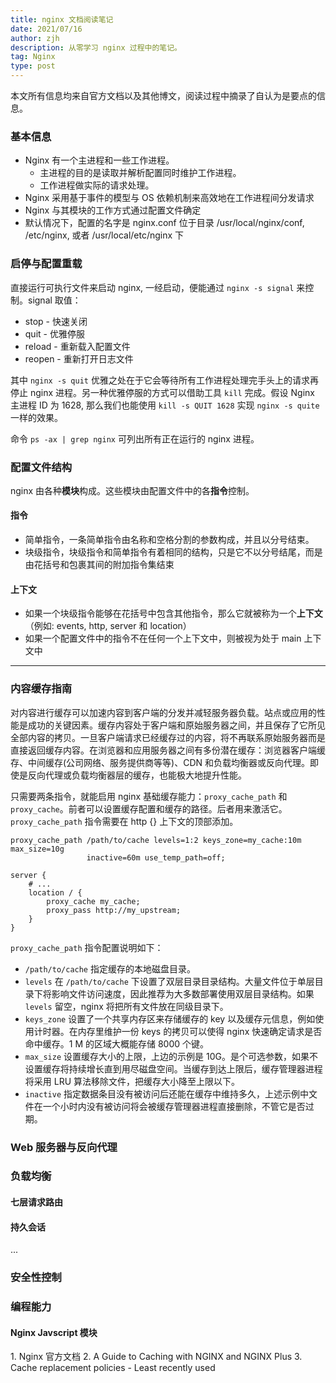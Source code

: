 ```yaml
---
title: nginx 文档阅读笔记
date: 2021/07/16
author: zjh
description: 从零学习 nginx 过程中的笔记。
tag: Nginx
type: post
---
```


本文所有信息均来自<SupRef order={1} name="nginx_doc">官方文档</SupRef>以及其他博文，阅读过程中摘录了自认为是要点的信息。

### 基本信息
- Nginx 有一个主进程和一些工作进程。
  - 主进程的目的是读取并解析配置同时维护工作进程。
  - 工作进程做实际的请求处理。
- Nginx 采用基于事件的模型与 OS 依赖机制来高效地在工作进程间分发请求
- Nginx 与其模块的工作方式通过配置文件确定
- 默认情况下，配置的名字是 nginx.conf 位于目录 /usr/local/nginx/conf, /etc/nginx, 或者 /usr/local/etc/nginx 下

### 启停与配置重载
直接运行可执行文件来启动 nginx, 一经启动，便能通过 `nginx -s signal` 来控制。signal 取值：
- stop - 快速关闭
- quit - 优雅停服
- reload - 重新载入配置文件
- reopen - 重新打开日志文件

其中 `nginx -s quit` 优雅之处在于它会等待所有工作进程处理完手头上的请求再停止 nginx 进程。另一种优雅停服的方式可以借助工具 `kill` 完成。假设 Nginx 主进程 ID 为 1628, 那么我们也能使用 `kill -s QUIT 1628` 实现 `nginx -s quite` 一样的效果。

命令 `ps -ax | grep nginx` 可列出所有正在运行的 nginx 进程。

### 配置文件结构
nginx 由各种**模块**构成。这些模块由配置文件中的各**指令**控制。

#### 指令
- 简单指令，一条简单指令由名称和空格分割的参数构成，并且以分号结束。
- 块级指令，块级指令和简单指令有着相同的结构，只是它不以分号结尾，而是由花括号和包裹其间的附加指令集结束

#### 上下文
- 如果一个块级指令能够在花括号中包含其他指令，那么它就被称为一个**上下文**（例如: events, http, server 和 location）
- 如果一个配置文件中的指令不在任何一个上下文中，则被视为处于 main 上下文中


---
### 内容缓存指南
对<SupRef order={2} name="nginx_cache_guide">内容进行缓存</SupRef>可以加速内容到客户端的分发并减轻服务器负载。站点或应用的性能是成功的关键因素。缓存内容处于客户端和原始服务器之间，并且保存了它所见全部内容的拷贝。一旦客户端请求已经缓存过的内容，将不再联系原始服务器而是直接返回缓存内容。在浏览器和应用服务器之间有多份潜在缓存：浏览器客户端缓存、中间缓存(公司网络、服务提供商等等)、CDN 和负载均衡器或反向代理。即使是反向代理或负载均衡器层的缓存，也能极大地提升性能。

只需要两条指令，就能启用 nginx 基础缓存能力：`proxy_cache_path` 和 `proxy_cache`。前者可以设置缓存配置和缓存的路径。后者用来激活它。 `proxy_cache_path` 指令需要在 http {} 上下文的顶部添加。

```nginx
proxy_cache_path /path/to/cache levels=1:2 keys_zone=my_cache:10m max_size=10g 
                 inactive=60m use_temp_path=off;

server {
    # ...
    location / {
        proxy_cache my_cache;
        proxy_pass http://my_upstream;
    }
}

```

`proxy_cache_path` 指令配置说明如下：
- `/path/to/cache` 指定缓存的本地磁盘目录。
- `levels` 在 `/path/to/cache` 下设置了双层目录目录结构。大量文件位于单层目录下将影响文件访问速度，因此推荐为大多数部署使用双层目录结构。如果 `levels` 留空，nginx 将把所有文件放在同级目录下。
- `keys_zone` 设置了一个共享内存区来存储缓存的 key 以及缓存元信息，例如使用计时器。在内存里维护一份 keys 的拷贝可以使得 nginx 快速确定请求是否命中缓存。1 M 的区域大概能存储 8000 个键。
- `max_size` 设置缓存大小的上限，上边的示例是 10G。是个可选参数，如果不设置缓存将持续增长直到用尽磁盘空间。当缓存到达上限后，缓存管理器进程将采用 <SupRef order={3} name="LRU">LRU</SupRef> 算法移除文件，把缓存大小降至上限以下。
- `inactive` 指定数据条目没有被访问后还能在缓存中维持多久，上述示例中文件在一个小时内没有被访问将会被缓存管理器进程直接删除，不管它是否过期。

### Web 服务器与反向代理
### 负载均衡
#### 七层请求路由
#### 持久会话
...
### 安全性控制
### 编程能力
#### Nginx Javscript 模块

<FooterNotes>
1. <FooterNote href="http://nginx.org/en/docs/" name="nginx_doc">Nginx 官方文档</FooterNote>
2. <FooterNote href="https://www.nginx.com/blog/nginx-caching-guide/" name="nginx_cache_guide">A Guide to Caching with NGINX and NGINX Plus</FooterNote>
3. <FooterNote href="https://en.wikipedia.org/wiki/Cache_replacement_policies#Least_recently_used_(LRU)" name="LRU">Cache replacement policies - Least recently used</FooterNote>
</FooterNotes>
